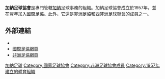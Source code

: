 {{國家足協
|Name               = 加納足球協會
|Logo               = <!-- 檔案不存在 ghana FA.png ，可從英文維基百科取得 -->
|Founded            = 1957年
|FIFA affiliation   = 1958年
|Region             = [[非洲足協|非洲足協]]
|Region affiliation = 1958年
|Subregion             = [[西非洲足球聯會|西非洲足球聯會]]
|Subregion affiliation = 1975年
|President          =  	Kwesi Nyantakyi 
}}

'''加納足球協會'''是專門管轄[[加納|加納]]足球事務的組織。加納足球協會成立於1957年，並在翌年加入[[國際足協|國際足協]]。此外，它還是[[非洲足協|非洲足協]]和[[西非洲足球聯會|西非洲足球聯會]]的成員之一。

==外部連結==
* {{官網}}
* [http://www.fifa.com/associations/association=gha/index.html 國際足協網頁]{{Wayback|url=http://www.fifa.com/associations/association=gha/index.html |date=20130812012348 }}
* [http://www.cafonline.com/association/ghana 非洲足協網頁]{{Wayback|url=http://www.cafonline.com/association/ghana |date=20130806124804 }}

{{非洲足球協會成員}}
[[Category:加納足球|]]
[[Category:國家足球協會|Category:國家足球協會]]
[[Category:非洲足球協會成員|Category:非洲足球協會成員]]
[[Category:1957年建立的體育組織|Category:1957年建立的體育組織]]